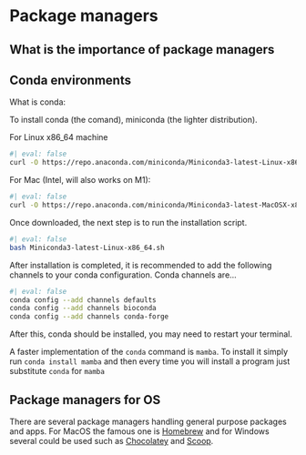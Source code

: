 # Package managers {#sec-managers}

## What is the importance of package managers

## Conda environments

What is conda: 

To install conda (the comand), miniconda (the lighter distribution).

For Linux x86_64 machine 

```bash
#| eval: false
curl -O https://repo.anaconda.com/miniconda/Miniconda3-latest-Linux-x86_64.sh
```

For Mac (Intel, will also works on M1):

```bash
#| eval: false
curl -O https://repo.anaconda.com/miniconda/Miniconda3-latest-MacOSX-x86_64.sh
```

Once downloaded, the next step is to run the installation script.

```bash
#| eval: false
bash Miniconda3-latest-Linux-x86_64.sh
```

After installation is completed, it is recommended to add the following channels to your conda configuration. Conda channels are... 

```bash
#| eval: false
conda config --add channels defaults
conda config --add channels bioconda
conda config --add channels conda-forge
```

After this, conda should be installed, you may need to restart your terminal.

::: {.callout-tip}
A faster implementation of the `conda` command is `mamba`. To install it simply run `conda install mamba` and then every time you will install a program just substitute `conda` for `mamba`
:::

## Package managers for OS

There are several package managers handling general purpose packages and apps. For MacOS the famous one is [Homebrew]() and for Windows several could be used such as [Chocolatey]() and [Scoop](https://scoop.sh/).

